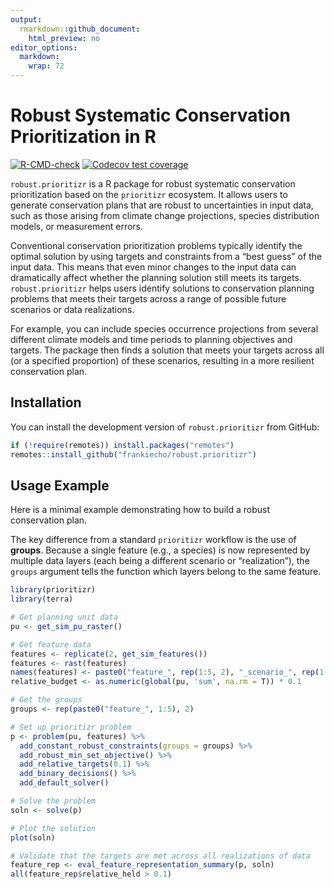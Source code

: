 ```yaml
---
output:
  rmarkdown::github_document:
    html_preview: no
editor_options: 
  markdown: 
    wrap: 72
---
```


# Robust Systematic Conservation Prioritization in R

  <!-- badges: start -->
  [![R-CMD-check](https://github.com/frankiecho/robust.prioritizr/actions/workflows/R-CMD-check.yaml/badge.svg)](https://github.com/frankiecho/robust.prioritizr/actions/workflows/R-CMD-check.yaml)
  [![Codecov test coverage](https://codecov.io/gh/frankiecho/robust.prioritizr/graph/badge.svg)](https://app.codecov.io/gh/frankiecho/robust.prioritizr)
  <!-- badges: end -->

`robust.prioritizr` is a R package for robust systematic conservation
prioritization based on the `prioritizr` ecosystem. It allows users to
generate conservation plans that are robust to uncertainties in input
data, such as those arising from climate change projections, species
distribution models, or measurement errors.

Conventional conservation prioritization problems typically identify the
optimal solution by using targets and constraints from a “best guess” of
the input data. This means that even minor changes to the input data can
dramatically affect whether the planning solution still meets its
targets. `robust.prioritizr` helps users identify solutions to
conservation planning problems that meets their targets across a range
of possible future scenarios or data realizations.

For example, you can include species occurrence projections from several
different climate models and time periods to planning objectives and
targets. The package then finds a solution that meets your targets
across all (or a specified proportion) of these scenarios, resulting in
a more resilient conservation plan.

## Installation

You can install the development version of `robust.prioritizr` from
GitHub:

``` r
if (!require(remotes)) install.packages("remotes")
remotes::install_github("frankiecho/robust.prioritizr")
```

## Usage Example

Here is a minimal example demonstrating how to build a robust
conservation plan.

The key difference from a standard `prioritizr` workflow is the use of
**groups**. Because a single feature (e.g., a species) is now
represented by multiple data layers (each being a different scenario or
“realization”), the `groups` argument tells the function which layers
belong to the same feature.

``` r
library(prioritizr)
library(terra)

# Get planning unit data
pu <- get_sim_pu_raster()

# Get feature data
features <- replicate(2, get_sim_features())
features <- rast(features)
names(features) <- paste0("feature_", rep(1:5, 2), "_scenario_", rep(1:2, each = 5))
relative_budget <- as.numeric(global(pu, 'sum', na.rm = T)) * 0.1

# Get the groups
groups <- rep(paste0("feature_", 1:5), 2)

# Set up prioritizr problem
p <- problem(pu, features) %>%
  add_constant_robust_constraints(groups = groups) %>%
  add_robust_min_set_objective() %>%
  add_relative_targets(0.1) %>%
  add_binary_decisions() %>%
  add_default_solver()

# Solve the problem
soln <- solve(p)

# Plot the solution
plot(soln)

# Validate that the targets are met across all realizations of data
feature_rep <- eval_feature_representation_summary(p, soln)
all(feature_rep$relative_held > 0.1)
```
